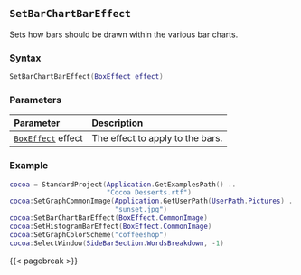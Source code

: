 ## `SetBarChartBarEffect`

Sets how bars should be drawn within the various bar charts.

### Syntax {-}

``` .lua
SetBarChartBarEffect(BoxEffect effect)
```

### Parameters {-}

**Parameter** | **Description**
| :-- | :-- |
|[`BoxEffect`](#boxeffect) effect | The effect to apply to the bars. |

### Example {-}

``` .lua
cocoa = StandardProject(Application.GetExamplesPath() ..
                        "Cocoa Desserts.rtf")
cocoa:SetGraphCommonImage(Application.GetUserPath(UserPath.Pictures) ..
                          "sunset.jpg")
cocoa:SetBarChartBarEffect(BoxEffect.CommonImage)
cocoa:SetHistogramBarEffect(BoxEffect.CommonImage)
cocoa:SetGraphColorScheme("coffeeshop")
cocoa:SelectWindow(SideBarSection.WordsBreakdown, -1)
```

{{< pagebreak >}}